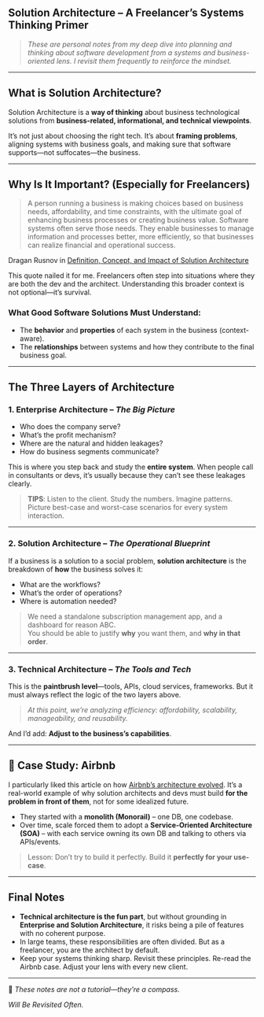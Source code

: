 
<MdxLayout>


## Solution Architecture – A Freelancer’s Systems Thinking Primer

> _These are personal notes from my deep dive into planning and thinking about software development from a systems and business-oriented lens. I revisit them frequently to reinforce the mindset._

---

## What is Solution Architecture?

Solution Architecture is a **way of thinking** about business technological solutions from **business-related, informational, and technical viewpoints**.

It’s not just about choosing the right tech. It’s about **framing problems**, aligning systems with business goals, and making sure that software supports—not suffocates—the business.

---

## Why Is It Important? (Especially for Freelancers)

> A person running a business is making choices based on business needs, affordability, and time constraints, with the ultimate goal of enhancing business processes or creating business value. Software systems often serve those needs. They enable businesses to manage information and processes better, more efficiently, so that businesses can realize financial and operational success.

Dragan Rusnov in [Definition, Concept, and Impact of Solution Architecture](https://www.freshconsulting.com/insights/blog/the-definition-concept-and-impact-of-solution-architecture/)

This quote nailed it for me. Freelancers often step into situations where they are both the dev and the architect. Understanding this broader context is not optional—it’s survival.

### What Good Software Solutions Must Understand:
- The **behavior** and **properties** of each system in the business (context-aware).
- The **relationships** between systems and how they contribute to the final business goal.

---

## The Three Layers of Architecture

### 1. **Enterprise Architecture** – _The Big Picture_

- Who does the company serve?
- What’s the profit mechanism?
- Where are the natural and hidden leakages?
- How do business segments communicate?

This is where you step back and study the **entire system**. When people call in consultants or devs, it’s usually because they can’t see these leakages clearly.

> **TIPS**: Listen to the client. Study the numbers. Imagine patterns. Picture best-case and worst-case scenarios for every system interaction.

---

### 2. **Solution Architecture** – _The Operational Blueprint_

If a business is a solution to a social problem, **solution architecture** is the breakdown of **how** the business solves it:
- What are the workflows?
- What’s the order of operations?
- Where is automation needed?

> We need a standalone subscription management app, and a dashboard for reason ABC.  
> You should be able to justify **why** you want them, and **why in that order**.

---

### 3. **Technical Architecture** – _The Tools and Tech_

This is the **paintbrush level**—tools, APIs, cloud services, frameworks. But it must always reflect the logic of the two layers above.

> _At this point, we’re analyzing efficiency: affordability, scalability, manageability, and reusability._

And I’d add: **Adjust to the business’s capabilities**.

---

## 🧠 Case Study: Airbnb

I particularly liked this article on how [Airbnb’s architecture evolved](https://blog.bytebytego.com/p/a-brief-history-of-airbnbs-architecture). It’s a real-world example of why solution architects and devs must build **for the problem in front of them**, not for some idealized future.

- They started with a **monolith (Monorail)** – one DB, one codebase.
- Over time, scale forced them to adopt a **Service-Oriented Architecture (SOA)** – with each service owning its own DB and talking to others via APIs/events.

> Lesson: Don’t try to build it perfectly. Build it **perfectly for your use-case**.

---

## Final Notes

- **Technical architecture is the fun part**, but without grounding in **Enterprise and Solution Architecture**, it risks being a pile of features with no coherent purpose.
- In large teams, these responsibilities are often divided. But as a freelancer, you are the architect by default.
- Keep your systems thinking sharp. Revisit these principles. Re-read the Airbnb case. Adjust your lens with every new client.

---

🧭 _These notes are not a tutorial—they’re a compass._

 *Will Be Revisited Often.*

</MdxLayout>